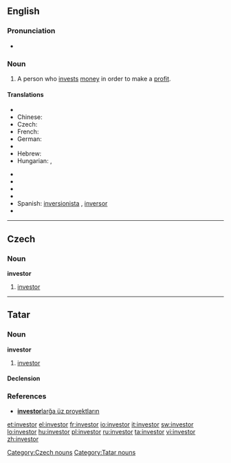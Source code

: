 {{also|Investor}}
==English==

===Pronunciation===
* {{rhymes|ɛstə(r)}}

===Noun===
{{en-noun}}

# A person who [[invest]]s [[money]] in order to make a [[profit]].

====Translations====
{{trans-top|person who invests money in order to make a profit}}
* {{trreq|Arabic}}
* Chinese: {{zh-tsp|投資者|投资者|tóuzīzhě}}
* Czech: {{t-|cs|investor|m}}
* French: {{t+|fr|investisseur}}
* German: {{t+|de|Investor|m}}
* {{trreq|Greek}}
* Hebrew: {{t-|he|משקיע|m|tr=mashkia|sc=Hebr}}
* Hungarian: {{t+|hu|befektető}},  {{t|hu|beruházó}}
{{trans-mid}}
* {{trreq|Italian}}
* {{trreq|Japanese}}
* {{trreq|Korean}}
* {{trreq|Portuguese}}
* Spanish: [[inversionista]] {{m}} {{italbrac|Latin America}}, [[inversor]] {{m}} {{italbrac|Argentina|Spain}}
* {{trreq|Vietnamese}}
{{trans-bottom}}

----

==Czech==

===Noun===
'''investor''' {{m}}

# [[#English|investor]]

[[Category:Czech nouns]]

----

==Tatar==

===Noun===
'''investor'''

# [[investor#english|investor]]

====Declension====
{{tt-latin-noun|nıñ|ğa|nı|da|dan}}

===References===
* [http://www2.azatliq.org/news/local/tb/archives/2006/10/23.ASP#537891  '''investor'''larğa üz proyektların]

[[Category:Tatar nouns]]

[[et:investor]]
[[el:investor]]
[[fr:investor]]
[[io:investor]]
[[it:investor]]
[[sw:investor]]
[[lo:investor]]
[[hu:investor]]
[[pl:investor]]
[[ru:investor]]
[[ta:investor]]
[[vi:investor]]
[[zh:investor]]